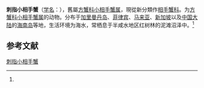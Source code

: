 {{Speciesbox
| name = 刺指小相手蟹
| status = 
| status_system = 
| image = 
| genus = Nanosesarma
| species = pontianacensis
| authority = (de Man, 1895)<ref name='id12005'>{{cite web| url =http://www.bioinfo.cn/db05/BjdwSpecies.php?action=view&id=12005| title =刺指小相手蟹| work =《中国动物物种编目数据库》| publisher =中国科学院微生物研究所| author =中国科学院动物研究所| accessdate =2009-04-28| deadurl =yes| archiveurl =https://web.archive.org/web/20160305044754/http://www.bioinfo.cn/db05/BjdwSpecies.php?action=view&id=12005| archivedate =2016-03-05}}</ref>
}}

'''刺指小相手蟹'''（[[学名|学名]]：{{lang|la|''Nanosesarma pontianacensis''}}），舊屬[[方蟹科|方蟹科]][[小相手蟹属|小相手蟹属]]，現從新分類作[[相手蟹科|相手蟹科]]。为[[方蟹科|方蟹科]][[小相手蟹属|小相手蟹属]]的动物。分布于[[加里曼丹岛|加里曼丹岛]]、[[菲律宾|菲律宾]]、[[马来亚|马来亚]]、[[新加坡|新加坡]]以及[[中国大陆|中国大陆]]的[[海南岛|海南岛]]等地，生活环境为海水，常栖息于半咸水地区红树林的泥滩沼泽中。<ref name='id12005'/>

== 参考文献 ==
{{reflist}}

{{Wikispecies|Nanosesarma pontianacensis}}
{{Taxonbar|from=Q10898562}}

[[Category:小相手蟹属|刺指小相手蟹]]


{{螃蟹小作品}}